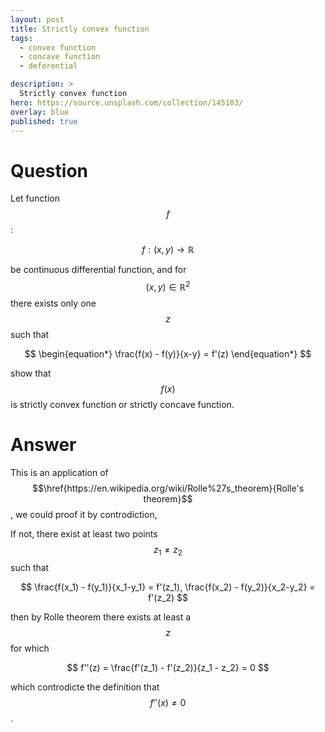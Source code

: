 ---
layout: post
title: Strictly convex function
tags:
  - convex function
  - concave function
  - deferential

description: >
  Strictly convex function
hero: https://source.unsplash.com/collection/145103/
overlay: blue
published: true
---


# Question

Let function $$f$$:

$$ f: (x,y) \to \mathbb{R}$$ 

be continuous differential function, and for $$(x,y) \in \mathbb{R} ^2 $$ there exists only one $$z$$ such that 

$$
\begin{equation*}
\frac{f(x) - f(y)}{x-y} = f'(z)
\end{equation*}
$$

show that $$f(x)$$ is strictly convex function or strictly concave function.

<!--break-->

# Answer

This is an application of $$\href{https://en.wikipedia.org/wiki/Rolle%27s_theorem}{Rolle's theorem}$$, we could proof it 
by controdiction, 

If not, there exist at least two points $$z_1 \neq z_2$$ such that 

$$
\frac{f(x_1) - f(y_1)}{x_1-y_1} = f'(z_1), \frac{f(x_2) - f(y_2)}{x_2-y_2} = f'(z_2)
$$

then by Rolle theorem there exists at least a $$z$$ for which 

$$
f''(z)  = \frac{f'(z_1) - f'(z_2)}{z_1 - z_2} =  0
$$

which controdicte the definition that $$f''(x) \neq 0$$.